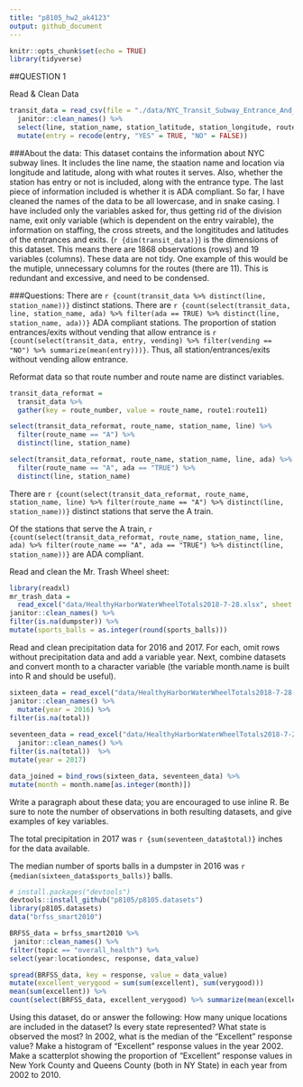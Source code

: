 ```yaml
---
title: "p8105_hw2_ak4123"
output: github_document
---
```


```r
knitr::opts_chunk$set(echo = TRUE)
library(tidyverse)
```

##QUESTION 1

Read & Clean Data
```R
transit_data = read_csv(file = "./data/NYC_Transit_Subway_Entrance_And_Exit_Data.csv") %>%
  janitor::clean_names() %>%
  select(line, station_name, station_latitude, station_longitude, route1:route11, entry, vending, entrance_type, ada) %>%
  mutate(entry = recode(entry, "YES" = TRUE, "NO" = FALSE))
```


###About the data:
This dataset contains the information about NYC subway lines. It includes the line name, the staation name and location via longitude and latitude, along with what routes it serves. Also, whether the station has entry or not is included, along with the entrance type. The last piece of information included is whether it is ADA compliant. So far, I have cleaned the names of the data to be all lowercase, and in snake casing. I have included only the variables asked for, thus getting rid of the division name, exit only variable (which is dependent on the entry vairable), the information on staffing, the cross streets, and the longititudes and latitudes of the entrances and exits. (`r {dim(transit_data)}`) is the dimensions of this dataset. This means there are 1868 observations (rows) and 19 variables (columns). These data are not tidy. One example of this would be the mutiple, unnecessary columns for the routes (there are 11). This is redundant and excessive, and need to be condensed. 



###Questions:
There are `r {count(transit_data %>% distinct(line, station_name))}` distinct stations.
There are `r {count(select(transit_data, line, station_name, ada) %>% filter(ada == TRUE) %>% distinct(line, station_name, ada))}` ADA compliant stations. 
The proportion of station entrances/exits without vending that allow entrance is `r {count(select(transit_data, entry, vending) %>% filter(vending == "NO") %>% summarize(mean(entry)))}`. Thus, all station/entrances/exits without vending allow entrance. 

Reformat data so that route number and route name are distinct variables. 

```R
transit_data_reformat = 
  transit_data %>%
  gather(key = route_number, value = route_name, route1:route11)

select(transit_data_reformat, route_name, station_name, line) %>% 
  filter(route_name == "A") %>% 
  distinct(line, station_name)

select(transit_data_reformat, route_name, station_name, line, ada) %>% 
  filter(route_name == "A", ada == "TRUE") %>% 
  distinct(line, station_name)
```

There are `r {count(select(transit_data_reformat, route_name, station_name, line) %>% filter(route_name == "A") %>% distinct(line, station_name))}` distinct stations that serve the A train.

Of the stations that serve the A train, `r {count(select(transit_data_reformat, route_name, station_name, line, ada) %>% filter(route_name == "A", ada == "TRUE") %>% distinct(line, station_name))}` are ADA compliant.

Read and clean the Mr. Trash Wheel sheet:
```R
library(readxl)
mr_trash_data = 
  read_excel("data/HealthyHarborWaterWheelTotals2018-7-28.xlsx", sheet = "Mr. Trash Wheel", range = cell_cols("A:M")) %>%
janitor::clean_names() %>%
filter(is.na(dumpster)) %>%
mutate(sports_balls = as.integer(round(sports_balls)))
```


Read and clean precipitation data for 2016 and 2017. For each, omit rows without precipitation data and add a variable year. Next, combine datasets and convert month to a character variable (the variable month.name is built into R and should be useful).

```R
sixteen_data = read_excel("data/HealthyHarborWaterWheelTotals2018-7-28.xlsx", sheet = "2016 Precipitation", range = cell_rows(2:15)) %>%
janitor::clean_names() %>%
  mutate(year = 2016) %>%
filter(is.na(total))
  
seventeen_data = read_excel("data/HealthyHarborWaterWheelTotals2018-7-28.xlsx", sheet = "2017 Precipitation", range = cell_rows(2:15)) %>%
  janitor::clean_names() %>%
filter(is.na(total))  %>%
mutate(year = 2017)

data_joined = bind_rows(sixteen_data, seventeen_data) %>%
mutate(month = month.name[as.integer(month)])
```

Write a paragraph about these data; you are encouraged to use inline R. Be sure to note the number of observations in both resulting datasets, and give examples of key variables. 

The total precipitation in 2017 was `r {sum(seventeen_data$total)}` inches for the data available. 

The median number of sports balls in a dumpster in 2016 was `r {median(sixteen_data$sports_balls)}` balls. 

```r
# install.packages("devtools")
devtools::install_github("p8105/p8105.datasets")
library(p8105.datasets)
data("brfss_smart2010")

BRFSS_data = brfss_smart2010 %>% 
 janitor::clean_names() %>%
filter(topic == "overall_health") %>% 
select(year:locationdesc, response, data_value)

spread(BRFSS_data, key = response, value = data_value)
mutate(excellent_verygood = sum(sum(excellent), sum(verygood)))
mean(sum(excellent)) %>%
count(select(BRFSS_data, excellent_verygood) %>% summarize(mean(excellent_verygood)))
```

Using this dataset, do or answer the following:
How many unique locations are included in the dataset?
Is every state represented? What state is observed the most?
In 2002, what is the median of the “Excellent” response value?
Make a histogram of “Excellent” response values in the year 2002.
Make a scatterplot showing the proportion of “Excellent” response values in New York County and Queens County (both in NY State) in each year from 2002 to 2010.
